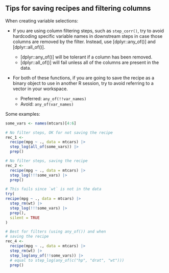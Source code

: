 ## Tips for saving recipes and filtering columns

When creating variable selections:

* If you are using column filtering steps, such as `step_corr()`, try to avoid hardcoding specific variable names in downstream steps in case those columns are removed by the filter. Instead, use [dplyr::any_of()] and [dplyr::all_of()]. 
  
   * [dplyr::any_of()] will be tolerant if a column has been removed. 
   * [dplyr::all_of()] will fail unless all of the columns are present in the data. 

* For both of these functions, if you are going to save the recipe as a binary object to use in another R session, try to avoid referring to a vector in your workspace. 

   * Preferred: `any_of(!!var_names)`
   * Avoid: `any_of(var_names)` 
   
Some examples:

```r
some_vars <- names(mtcars)[4:6]

# No filter steps, OK for not saving the recipe
rec_1 <-
  recipe(mpg ~ ., data = mtcars) |> 
  step_log(all_of(some_vars)) |> 
  prep()

# No filter steps, saving the recipe
rec_2 <-
  recipe(mpg ~ ., data = mtcars) |> 
  step_log(!!!some_vars) |> 
  prep()

# This fails since `wt` is not in the data
try(
recipe(mpg ~ ., data = mtcars) |> 
  step_rm(wt) |> 
  step_log(!!!some_vars) |> 
  prep(),
  silent = TRUE
)

# Best for filters (using any_of()) and when
# saving the recipe
rec_4 <- 
  recipe(mpg ~ ., data = mtcars) |> 
  step_rm(wt) |> 
  step_log(any_of(!!some_vars)) |> 
  # equal to step_log(any_of(c("hp", "drat", "wt")))
  prep()
```
